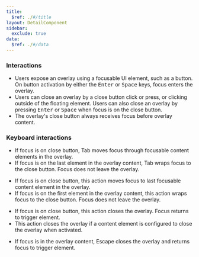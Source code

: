 ```yaml
---
title:
  $ref: ./#/title
layout: DetailComponent
sidebar:
  exclude: true
data:
  $ref: ./#/data
---
```


### Interactions

- Users expose an overlay using a focusable UI element, such as a button. On button activation by either the <kbd>Enter</kbd> or <kbd>Space</kbd> keys, focus enters the overlay.
- Users can close an overlay by a close button click or press, or clicking outside of the floating element. Users can also close an overlay by pressing <kbd>Enter</kbd> or <kbd>Space</kbd> when focus is on the close button.
- The overlay's close button always receives focus before overlay content.

### Keyboard interactions

<KeyboardControls>
<KeyboardControl keyOrCombos="Tab">

- If focus is on close button, Tab moves focus through focusable content elements in the overlay.
- If focus is on the last element in the overlay content, Tab wraps focus to the close button. Focus does not leave the overlay.

</KeyboardControl>
<KeyboardControl keyOrCombos="Shift + Tab">

- If focus is on close button, this action moves focus to last focusable content element in the overlay.
- If focus is on the first element in the overlay content, this action wraps focus to the close button. Focus does not leave the overlay.

</KeyboardControl>
<KeyboardControl keyOrCombos="Enter / Space">

- If focus is on close button, this action closes the overlay. Focus returns to trigger element.
- This action closes the overlay if a content element is configured to close the overlay when activated.

</KeyboardControl>
<KeyboardControl keyOrCombos="Escape">

- If focus is in the overlay content, Escape closes the overlay and returns focus to trigger element.

</KeyboardControl>
</KeyboardControls>

